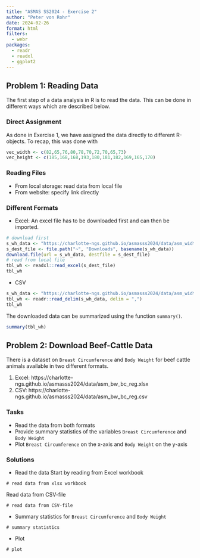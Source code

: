 ```yaml
---
title: "ASMAS SS2024 - Exercise 2"
author: "Peter von Rohr"
date: 2024-02-26
format: html
filters: 
  - webr
packages:
  - readr
  - readxl
  - ggplot2
---
```


## Problem 1: Reading Data
The first step of a data analysis in R is to read the data. This can be done in different ways which are described below.

### Direct Assignment
As done in Exercise 1, we have assigned the data directly to different R-objects. To recap, this was done with

```r
vec_width <- c(82,65,76,80,78,70,72,70,65,73)
vec_height <- c(185,168,168,193,180,181,182,169,165,170)
```


### Reading Files

* From local storage: read data from local file
* From website: specify link directly


### Different Formats

* Excel: An excel file has to be downloaded first and can then be imported.

```r
# download first
s_wh_data <- "https://charlotte-ngs.github.io/asmasss2024/data/asm_width_height.xlsx"
s_dest_file <- file.path("~", "Downloads", basename(s_wh_data))
download.file(url = s_wh_data, destfile = s_dest_file)
# read from local file
tbl_wh <- readxl::read_excel(s_dest_file)
tbl_wh
```


* CSV

```r
s_wh_data <- "https://charlotte-ngs.github.io/asmasss2024/data/asm_width_height.csv"
tbl_wh <- readr::read_delim(s_wh_data, delim = ",")
tbl_wh
```

The downloaded data can be summarized using the function `summary()`.

```r
summary(tbl_wh)
```


## Problem 2: Download Beef-Cattle Data
There is a dataset on `Breast Circumference` and `Body Weight` for beef cattle animals available in two different formats. 

1. Excel: https://charlotte-ngs.github.io/asmasss2024/data/asm_bw_bc_reg.xlsx
2. CSV: https://charlotte-ngs.github.io/asmasss2024/data/asm_bw_bc_reg.csv


### Tasks

* Read the data from both formats
* Provide summary statistics of the variables `Breast Circumference` and `Body Weight`
* Plot `Breast Circumference` on the x-axis and `Body Weight` on the y-axis


### Solutions

* Read the data
Start by reading from Excel workbook

```webr-r
# read data from xlsx workbook

```

Read data from CSV-file

```webr-r
# read data from CSV-file

```


* Summary statistics for `Breast Circumference` and `Body Weight`

```webr-r
# summary statistics

```


* Plot

```webr-r
# plot

```

